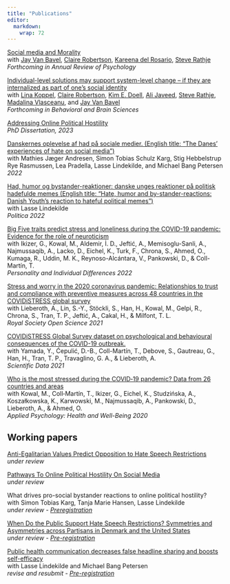 ```yaml
---
title: "Publications"
editor: 
  markdown: 
    wrap: 72
---
```


[Social media and Morality](https://www.annualreviews.org/doi/10.1146/annurev-psych-022123-110258?url_ver=Z39.88-2003&rfr_id=ori%3Arid%3Acrossref.org&rfr_dat=cr_pub++0pubmed) <br> with [Jay
Van Bavel](https://www.jayvanbavel.com/), [Claire
Robertson](https://scholar.google.com/citations?user=U86vr3EAAAAJ&hl=en&oi=ao),
[Kareena del
Rosario](https://scholar.google.com/citations?user=ZS2vTasAAAAJ&hl=en),
[Steve Rathje](https://stevenrathje.com/) <br> *Forthcoming in Annual
Review of Psychology*

[Individual-level solutions may support system-level change -- if they
are internalized as part of one's social
identity](https://www.cambridge.org/core/journals/behavioral-and-brain-sciences/article/abs/individuallevel-solutions-may-support-systemlevel-change-a-if-they-are-internalized-as-part-of-ones-social-identity/821879C4D84800688291FA778B484AB8) <br> with [Lina
Koppel](https://scholar.google.se/citations?user=hfioc6YAAAAJ&hl=sv),
[Claire
Robertson](https://scholar.google.com/citations?user=U86vr3EAAAAJ&hl=en&oi=ao),
[Kim E. Doell](https://www.kimdoell.com/), [Ali
Javeed](https://www.alijaveed.com/), [Steve
Rathje](https://stevenrathje.com/), [Madalina
Vlasceanu](https://www.mvlasceanu.com/), and [Jay Van
Bavel](https://www.jayvanbavel.com/) <br> *Forthcoming in Behavioral and
Brain Sciences*

[Addressing Online Political
Hostility](https://politica.dk/fileadmin/politica/Dokumenter/Afhandlinger/jesper_rasmussen.pdf)
<br> *PhD Dissertation, 2023*

[Danskernes oplevelse af had på sociale medier. (English title: "The
Danes' experiences of hate on social
media")](https://pure.au.dk/portal/files/271291115/Danskernes_oplevelse_af_had_pa_de_sociale_medier_Rapport_Aarhus_Universitet_.pdf)
<br> with Mathies Jæger Andresen, Simon Tobias Schulz Karg, Stig
Hebbelstrup Rye Rasmussen, Lea Pradella, Lasse Lindekilde, and Michael
Bang Petersen <br> *2022*

[Had, humor og bystander-reaktioner: danske unges reaktioner på politisk
hadefulde memes (English title: "Hate, humor and by-stander-reactions:
Danish Youth's reaction to hateful political
memes")](https://doi.org/10.7146/politica.v54i2.132523) <br> with Lasse
Lindekilde <br> *Politica 2022*

[Big Five traits predict stress and loneliness during the COVID-19
pandemic: Evidence for the role of
neuroticism](https://doi.org/10.1016/j.paid.2022.111531) <br> with
Ikizer, G., Kowal, M., Aldemir, İ. D., Jeftić, A., Memisoglu-Sanli, A.,
Najmussaqib, A., Lacko, D., Eichel, K., Turk, F., Chrona, S., Ahmed, O.,
Kumaga, R., Uddin, M. K., Reynoso-Alcántara, V., Pankowski, D., &
Coll-Martín, T. <br> *Personality and Individual Differences 2022*

[Stress and worry in the 2020 coronavirus pandemic: Relationships to
trust and compliance with preventive measures across 48 countries in the
COVIDiSTRESS global survey](https://doi.org/10.1098/rsos.200589) <br>
with Lieberoth, A., Lin, S.-Y., Stöckli, S., Han, H., Kowal, M., Gelpi,
R., Chrona, S., Tran, T. P., Jeftić, A., Cakal, H., & Milfont, T. L.
<br> *Royal Society Open Science 2021*

[COVIDiSTRESS Global Survey dataset on psychological and behavioural
consequences of the COVID-19
outbreak.](https://doi.org/10.1038/s41597-020-00784-9) <br> with Yamada,
Y., Ćepulić, D.-B., Coll-Martín, T., Debove, S., Gautreau, G., Han, H.,
Tran, T. P., Travaglino, G. A., & Lieberoth, A. <br> *Scientific Data
2021*

[Who is the most stressed during the COVID‐19 pandemic? Data from 26
countries and areas](https://doi.org/10.1111/aphw.12234) <br> with
Kowal, M., Coll‐Martín, T., Ikizer, G., Eichel, K., Studzińska, A.,
Koszałkowska, K., Karwowski, M., Najmussaqib, A., Pankowski, D.,
Lieberoth, A., & Ahmed, O. <br> *Applied Psychology: Health and
Well-Being 2020*

## Working papers

[Anti-Egalitarian Values Predict Opposition to Hate Speech
Restrictions](https://psyarxiv.com/856z9/) <br> *under review*

[Pathways To Online Political Hostility On Social
Media](https://psyarxiv.com/r3y5u/) <br> *under review*

What drives pro-social bystander reactions to online political
hostility? <br> with Simon Tobias Karg, Tanja Marie Hansen, Lasse
Lindekilde <br> *under review -
[Preregistration](https://osf.io/bpmy3/)*

[When Do the Public Support Hate Speech Restrictions? Symmetries and
Asymmetries across Partisans in Denmark and the United
States](https://psyarxiv.com/j4nuc/) <br> *under review -
[Pre-registration](https://osf.io/7xvq6/)*

[Public health communication decreases false headline sharing and boosts
self-efficacy](https://psyarxiv.com/8wdfp) <br> with Lasse Lindekilde
and Michael Bang Petersen <br> *revise and resubmit -
[Pre-registration](https://osf.io/3v6qk/)*
